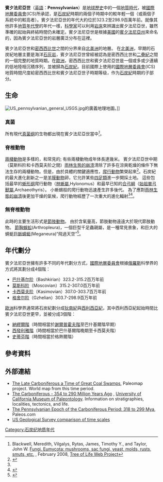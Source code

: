 {{Carboniferous graphical timeline}}
'''賓夕法尼亞世'''（[[英語|英語]]：'''Pennsylvanian'''）是[[地球歷史|地球歷史]]中的一個[[地質時代|地質時代]]，被[[國際地層委員會|國際地層委員會]](ICS)所承認，是[[石炭紀|石炭紀]]時期的兩個子時期中的較年輕一個（或兩個子系統中的較高者）。賓夕法尼亞世的年代大約位於323.2至298.9百萬年前。就像其他許多[[地質年代學|地質年代學]]的年代一樣，[[科學家|科學家]]可以利用[[岩床|岩床]]來辨識出賓夕法尼亞世，雖然準確的起始與終結時間仍未確定。賓夕法尼亞世是根據[[美國|美國]]的[[賓夕法尼亞州|賓夕法尼亞州]]來命名的，因為賓夕法尼亞世的岩層廣泛分布在這裡。

賓夕法尼亞世和[[密西西比世|密西西比世]]之間的分界來自[[北美洲|北美洲]]的地層。 在[[北美洲|北美洲]]，早期的石炭紀地層主要是海洋[[石灰岩|石灰岩]]，賓夕法尼亞世曾經被認為是密西西比世和[[二疊紀|二疊紀]]之間的一個完整的地質時期。在[[歐洲|歐洲]]，密西西比世和賓夕法尼亞世是一個或多或少連續的低地陸相沉積序列，並被歸為[[石炭紀|石炭紀]]。目前國際上使用的[[國際地層委員會|國際地層委員會]](ICS)地質時間尺度給密西西比世和賓夕法尼亞世子時期等级，作为[[石炭紀|石炭紀]]時期的子部分。

== 生命 ==
[[File:US_pennsylvanian_general_USGS.jpg|thumb]]的廣義地理地圖。]]

=== 真菌 ===
所有現代[[真菌|真菌]][[纲|纲]]的生物都出現在賓夕法尼亞世當中<ref>Blackwell, Meredith, Vilgalys, Rytas, James, Timothy Y., and Taylor, John W. [http://tolweb.org/Fungi/2377/2008.02.21 Fungi. Eumycota: mushrooms, sac fungi, yeast, molds, rusts, smuts, etc.] {{Wayback|url=http://tolweb.org/Fungi/2377/2008.02.21 |date=20080924191551 }}, February 2008, [[Tree_of_Life_Web_Project|Tree of Life Web Project]]</ref>。

=== 脊椎動物 ===
[[兩棲動物|兩棲動物]]是多樣的，和常見的; 有些兩棲動物成年体長達幾米。 賓夕法尼亞世中期（莫斯科阶和卡西莫夫阶之間）[[石炭纪雨林崩溃事件|雨林生態的崩溃]]清除了許多在涼爽乾燥的條件下無法生存的兩棲動物。但是，由於具體的關鍵適應性，[[爬行動物|爬行動物]]繁榮起來<ref name="SahneyBentonFerry2010RainforestCollapse">{{cite journal | url=http://geology.geoscienceworld.org/cgi/content/abstract/38/12/1079 | author=Sahney, S., Benton, M.J. & Falcon-Lang, H.J. | year=2010 | title=Rainforest collapse triggered Pennsylvanian tetrapod diversification in Euramerica | journal=Geology | volume=38 | pages=1079–1082 | format=PDF | doi=10.1130/G31182.1 | issue=12 | access-date=2018-04-07 | archive-date=2011-10-11 | archive-url=https://web.archive.org/web/20111011144357/http://geology.geoscienceworld.org/cgi/content/abstract/38/12/1079 | dead-url=no }}</ref>。石炭紀的最大進化創新之一是[[羊膜動物|羊膜動物]]卵，它允許某些[[四足類|四足類]]進一步開採土地。 這些包括最早的[[蜥形纲|蜥形纲]]爬行動物（[[林蜥屬|林蜥屬]],Hylonomus）和最早已知的[[合弓綱|合弓綱]]（[[始祖單弓獸屬|始祖單弓獸屬]],Archaeothyris）。 小蜥蜴般的爬行動物迅速產生許多後代。 為了應對[[石炭纪雨林崩溃事件|雨林生態的崩溃]]後更加干燥的氣候，爬行動物經歷了一次重大的進化輻射<ref name="SahneyBentonFerry2010RainforestCollapse"/><ref name=Kazlev>{{cite web|author=Kazlev MA|year=1998|url=http://palaeos.com/paleozoic/carboniferous/carboniferous.htm|title=Palaeos Paleozoic: Carboniferous: The Carboniferous Period|work=|accessdate=2012-03-30|deadurl=yes|archiveurl=https://web.archive.org/web/20120309140141/http://palaeos.com/paleozoic/carboniferous/carboniferous.htm|archivedate=2012-03-09}}</ref>。

=== 無脊椎動物 ===
此時的主要生活形式是[[節肢動物|節肢動物]]。 由於含氧量高，節肢動物遠遠大於現代節肢動物。 [[節胸屬|節胸蜈蚣]](Arthropleura)，一個巨型千足蟲親屬，是一種常見景象，和巨大的蜻蜓[[巨脈蜻蜓|巨脈蜻蜓]](Meganeura)“飛過天空”<ref>{{Cite book|title=Fossil Invertebrates|last=Paul D. Taylor|first=David N. Lewis|publisher=The Natural History Museum; First North American Edition edition|year=2005|isbn=0565091832|location=|pages=160}}</ref>。

==年代劃分==
賓夕法尼亞世擁有許多不同的年代劃分方式，[[國際地層委員會|國際地層委員會]]根據[[俄羅斯|俄羅斯]]科學界的方式將其劃分成4個階：

*[[巴什基尔阶|巴什基尔阶]]（Bashkirian）323.2-315.2百万年前
*[[莫斯科阶|莫斯科阶]]（Moscovian）315.2-307.0百万年前
*[[卡西莫夫阶|卡西莫夫阶]]（Kasimovian）307.0-303.7百万年前
*[[格舍尔阶|格舍尔阶]]（Gzhelian）303.7-298.9百万年前

[[歐洲|歐洲]]科學界通常將石炭紀劃分成[[狄南紀|狄南紀]]與[[西利西亞紀|西利西亞紀]]，其中西利西亞紀起始時間比賓夕法尼亞世更早，並被分成3個階：

*[[納繆爾階|納繆爾階]]（時間相當於[[謝爾普霍夫階|謝爾普霍夫階]]至巴什基爾階早期）
*[[西發利雅階|西發利雅階]]（時間相當於巴什基爾階晚期至卡西莫夫階）
*[[史蒂芬階|史蒂芬階]]（時間相當於格熱爾階）

==參考資料==
{{reflist}}

== 外部連結 ==
* [https://web.archive.org/web/20100702114906/http://www.scotese.com/late.htm The Late Carboniferous a Time of Great Coal Swamps], Paleomap project. World map from this time period.
* [http://www.ucmp.berkeley.edu/carboniferous/carboniferous.html The Carboniferous - 354 to 290 Million Years Ago] {{Wayback|url=http://www.ucmp.berkeley.edu/carboniferous/carboniferous.html |date=20111130033345 }}, [[University_of_California_Museum_of_Paleontology|University of California Museum of Paleontology]]. Information on stratigraphies, localities, tectonics, and life.
* [https://web.archive.org/web/20050305064050/http://www.palaeos.com/Paleozoic/Carboniferous/Pennsylvanian.htm The Pennsylvanian Epoch of the Carboniferous Period: 318 to 299 Mya], Paleos.com
* [http://pubs.usgs.gov/imap/i-2768/i2768.pdf US Geological Survey comparison of time scales] {{Wayback|url=http://pubs.usgs.gov/imap/i-2768/i2768.pdf |date=20210411172101 }}

{{地质年代}}

[[Category:石炭纪地质年代|Category:石炭纪地质年代]]